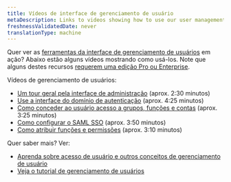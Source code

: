 ```yaml
---
title: Vídeos de interface de gerenciamento de usuário
metaDescription: Links to videos showing how to use our user management UI
freshnessValidatedDate: never
translationType: machine
---
```


Quer ver as [ferramentas da interface de gerenciamento de usuários](/docs/accounts/accounts-billing/new-relic-one-user-management/user-management-ui-and-tasks#where) em ação? Abaixo estão alguns vídeos mostrando como usá-los. Note que alguns destes recursos [requerem uma edição Pro ou Enterprise](https://newrelic.com/pricing).

Vídeos de gerenciamento de usuários:

* [Um tour geral pela interface de administração](/docs/accounts/accounts-billing/general-account-settings/intro-account-settings#video-tour) (aprox. 2:30 minutos)
* [Use a interface do domínio de autenticação](https://www.youtube.com/watch?v=Z00-KzGh2XY) (aprox. 4:25 minutos)
* [Como conceder ao usuário acesso a grupos, funções e contas](https://www.youtube.com/watch?v=dninMzr_zHc) (aprox. 3:25 minutos)
* [Como configurar o SAML SSO](https://www.youtube.com/watch?v=uFjqCQcSo8g) (aprox. 3:50 minutos)
* [Como atribuir funções e permissões](https://www.youtube.com/watch?v=CBa0jWINQiw) (aprox. 3:10 minutos)

Quer saber mais? Ver:

* [Aprenda sobre acesso de usuário e outros conceitos de gerenciamento de usuário](/docs/accounts/accounts-billing/new-relic-one-user-management/user-management-concepts#understand-concepts)
* [Veja o tutorial de gerenciamento de usuários](/docs/accounts/accounts-billing/new-relic-one-user-management/tutorial-add-new-user-groups-roles-new-relic-one-user-model)
